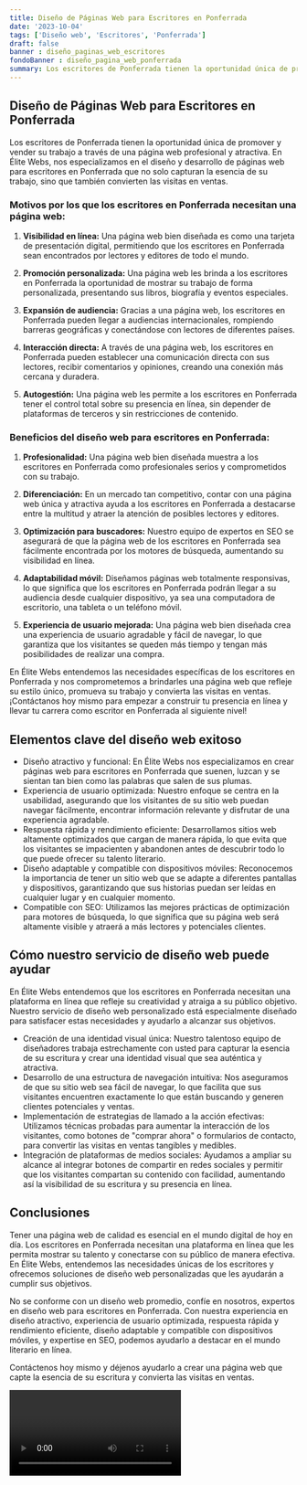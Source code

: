 ```yaml
---
title: Diseño de Páginas Web para Escritores en Ponferrada
date: '2023-10-04'
tags: ['Diseño web', 'Escritores', 'Ponferrada']
draft: false
banner : diseño_paginas_web_escritores
fondoBanner : diseño_pagina_web_ponferrada
summary: Los escritores de Ponferrada tienen la oportunidad única de promover y vender su trabajo a través de una página web profesional y atractiva. En Élite Webs, nos especializamos en el diseño y desarrollo de páginas web para escritores en Ponferrada que no solo capturan la esencia de su trabajo, sino que también convierten las visitas en ventas.
---
```


## Diseño de Páginas Web para Escritores en Ponferrada

Los escritores de Ponferrada tienen la oportunidad única de promover y vender su trabajo a través de una página web profesional y atractiva. En Élite Webs, nos especializamos en el diseño y desarrollo de páginas web para escritores en Ponferrada que no solo capturan la esencia de su trabajo, sino que también convierten las visitas en ventas.

### Motivos por los que los escritores en Ponferrada necesitan una página web:

1. **Visibilidad en línea:** Una página web bien diseñada es como una tarjeta de presentación digital, permitiendo que los escritores en Ponferrada sean encontrados por lectores y editores de todo el mundo.

2. **Promoción personalizada:** Una página web les brinda a los escritores en Ponferrada la oportunidad de mostrar su trabajo de forma personalizada, presentando sus libros, biografía y eventos especiales.

3. **Expansión de audiencia:** Gracias a una página web, los escritores en Ponferrada pueden llegar a audiencias internacionales, rompiendo barreras geográficas y conectándose con lectores de diferentes países.

4. **Interacción directa:** A través de una página web, los escritores en Ponferrada pueden establecer una comunicación directa con sus lectores, recibir comentarios y opiniones, creando una conexión más cercana y duradera.

5. **Autogestión:** Una página web les permite a los escritores en Ponferrada tener el control total sobre su presencia en línea, sin depender de plataformas de terceros y sin restricciones de contenido.

### Beneficios del diseño web para escritores en Ponferrada:

1. **Profesionalidad:** Una página web bien diseñada muestra a los escritores en Ponferrada como profesionales serios y comprometidos con su trabajo.

2. **Diferenciación:** En un mercado tan competitivo, contar con una página web única y atractiva ayuda a los escritores en Ponferrada a destacarse entre la multitud y atraer la atención de posibles lectores y editores.

3. **Optimización para buscadores:** Nuestro equipo de expertos en SEO se asegurará de que la página web de los escritores en Ponferrada sea fácilmente encontrada por los motores de búsqueda, aumentando su visibilidad en línea.

4. **Adaptabilidad móvil:** Diseñamos páginas web totalmente responsivas, lo que significa que los escritores en Ponferrada podrán llegar a su audiencia desde cualquier dispositivo, ya sea una computadora de escritorio, una tableta o un teléfono móvil.

5. **Experiencia de usuario mejorada:** Una página web bien diseñada crea una experiencia de usuario agradable y fácil de navegar, lo que garantiza que los visitantes se queden más tiempo y tengan más posibilidades de realizar una compra.

En Élite Webs entendemos las necesidades específicas de los escritores en Ponferrada y nos comprometemos a brindarles una página web que refleje su estilo único, promueva su trabajo y convierta las visitas en ventas. ¡Contáctanos hoy mismo para empezar a construir tu presencia en línea y llevar tu carrera como escritor en Ponferrada al siguiente nivel!

<GifSeo />

<Cta />

## Elementos clave del diseño web exitoso

- Diseño atractivo y funcional: En Élite Webs nos especializamos en crear páginas web para escritores en Ponferrada que suenen, luzcan y se sientan tan bien como las palabras que salen de sus plumas.
- Experiencia de usuario optimizada: Nuestro enfoque se centra en la usabilidad, asegurando que los visitantes de su sitio web puedan navegar fácilmente, encontrar información relevante y disfrutar de una experiencia agradable.
- Respuesta rápida y rendimiento eficiente: Desarrollamos sitios web altamente optimizados que cargan de manera rápida, lo que evita que los visitantes se impacienten y abandonen antes de descubrir todo lo que puede ofrecer su talento literario.
- Diseño adaptable y compatible con dispositivos móviles: Reconocemos la importancia de tener un sitio web que se adapte a diferentes pantallas y dispositivos, garantizando que sus historias puedan ser leídas en cualquier lugar y en cualquier momento.
- Compatible con SEO: Utilizamos las mejores prácticas de optimización para motores de búsqueda, lo que significa que su página web será altamente visible y atraerá a más lectores y potenciales clientes.

## Cómo nuestro servicio de diseño web puede ayudar

En Élite Webs entendemos que los escritores en Ponferrada necesitan una plataforma en línea que refleje su creatividad y atraiga a su público objetivo. Nuestro servicio de diseño web personalizado está especialmente diseñado para satisfacer estas necesidades y ayudarlo a alcanzar sus objetivos.

- Creación de una identidad visual única: Nuestro talentoso equipo de diseñadores trabaja estrechamente con usted para capturar la esencia de su escritura y crear una identidad visual que sea auténtica y atractiva.
- Desarrollo de una estructura de navegación intuitiva: Nos aseguramos de que su sitio web sea fácil de navegar, lo que facilita que sus visitantes encuentren exactamente lo que están buscando y generen clientes potenciales y ventas.
- Implementación de estrategias de llamado a la acción efectivas: Utilizamos técnicas probadas para aumentar la interacción de los visitantes, como botones de "comprar ahora" o formularios de contacto, para convertir las visitas en ventas tangibles y medibles.
- Integración de plataformas de medios sociales: Ayudamos a ampliar su alcance al integrar botones de compartir en redes sociales y permitir que los visitantes compartan su contenido con facilidad, aumentando así la visibilidad de su escritura y su presencia en línea.

## Conclusiones

Tener una página web de calidad es esencial en el mundo digital de hoy en día. Los escritores en Ponferrada necesitan una plataforma en línea que les permita mostrar su talento y conectarse con su público de manera efectiva. En Élite Webs, entendemos las necesidades únicas de los escritores y ofrecemos soluciones de diseño web personalizadas que les ayudarán a cumplir sus objetivos.

No se conforme con un diseño web promedio, confíe en nosotros, expertos en diseño web para escritores en Ponferrada. Con nuestra experiencia en diseño atractivo, experiencia de usuario optimizada, respuesta rápida y rendimiento eficiente, diseño adaptable y compatible con dispositivos móviles, y expertise en SEO, podemos ayudarlo a destacar en el mundo literario en línea.

Contáctenos hoy mismo y déjenos ayudarlo a crear una página web que capte la esencia de su escritura y convierta las visitas en ventas.

<Video />

<CtaBot job='Escritores' city='Ponferrada'/>

<Gmaps query='Ponferrada+españa+maps' />